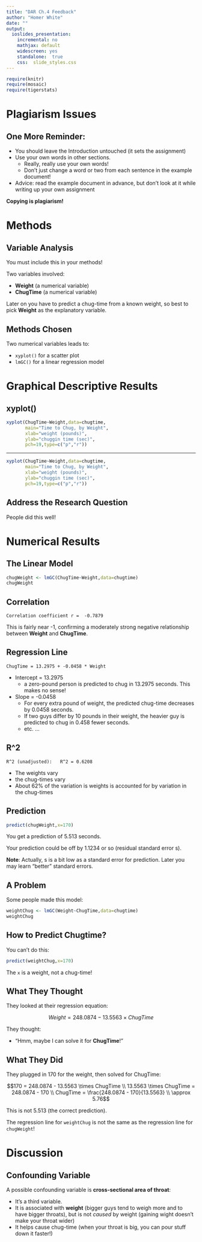 ---
title: "DAR Ch.4 Feedback"
author: "Homer White"
date: ""
output:
  ioslides_presentation:
    incremental: no
    mathjax: default
    widescreen: yes
    standalone:  true
    css:  slide_styles.css
---

```{r include=FALSE}
require(knitr)
require(mosaic)
require(tigerstats)
```

# Plagiarism Issues

## One More Reminder:

* You should leave the Introduction untouched (it sets the assignment)
* Use your own words in other sections.
    * Really, really use your own words!
    * Don't just change a word or two from each sentence in the example document!
* Advice:  read the example document in advance, but don't look at it while writing up your own assignment

**Copying is plagiarism!**

# Methods

## Variable Analysis

You must include this in your methods!

Two variables involved:

* **Weight** (a numerical variable)
* **ChugTime** (a numerical variable)

Later on you have to predict a chug-time from a known weight, so best to pick **Weight** as the explanatory variable.

## Methods Chosen

Two numerical variables leads to:

* `xyplot()` for a scatter plot
* `lmGC()` for a linear regression model

# Graphical Descriptive Results

## xyplot()

```{r eval=FALSE}
xyplot(ChugTime~Weight,data=chugtime,
       main="Time to Chug, by Weight",
       xlab="weight (pounds)",
       ylab="chuggin time (sec)",
       pch=19,type=c("p","r"))
```

---

```{r echo=FALSE}
xyplot(ChugTime~Weight,data=chugtime,
       main="Time to Chug, by Weight",
       xlab="weight (pounds)",
       ylab="chuggin time (sec)",
       pch=19,type=c("p","r"))
```

## Address the Research Question

People did this well!


# Numerical Results

## The Linear Model

```{r eval=FALSE}
chugWeight <- lmGC(ChugTime~Weight,data=chugtime)
chugWeight
```


## Correlation

```
Correlation coefficient r =  -0.7879 
```

This is fairly near -1, confirming a moderately strong negative relationship between **Weight** and **ChugTime**.

## Regression Line

```
ChugTime = 13.2975 + -0.0458 * Weight 
```

* Intercept = 13.2975
    * a zero-pound person is predicted to chug in 13.2975 seconds.  This makes no sense!
* Slope = -0.0458
    * For every extra pound of weight, the predicted chug-time decreases by 0.0458 seconds.
    * If two guys differ by 10 pounds in their weight, the heavier guy is predicted to chug in 0.458 fewer seconds.
    * etc. ...
    
## R^2

```
R^2 (unadjusted):  	R^2 = 0.6208
```

* The weights vary
* the chug-times vary
* About 62% of the variation is weights is accounted for by variation in the chug-times

## Prediction

```{r eval=FALSE}
predict(chugWeight,x=170)
```

You get a prediction of 5.513 seconds.

Your prediction could be off by 1.1234 or so (residual standard error s).

**Note**:  Actually, s is a bit low as a standard error for prediction.  Later you may learn "better" standard errors.

## A Problem

Some people made this model:

```{r}
weightChug <- lmGC(Weight~ChugTime,data=chugtime)
weightChug
```

## How to Predict Chugtime?

You can't do this:

```{r}
predict(weightChug,x=170)
```

The `x` is a weight, not a chug-time!



## What They Thought

They looked at their regression equation:

$$Weight = 248.0874 - 13.5563 \times ChugTime$$

They thought:

* "Hmm, maybe I can solve it for **ChugTime**!"

## What They Did

They plugged in 170 for the weight, then solved for ChugTime:

$$170 = 248.0874 - 13.5563 \times ChugTime \\
13.5563 \times ChugTime = 248.0874 - 170 \\
ChugTime = \frac{248.0874 - 170}{13.5563} \\
\approx 5.76$$

This is not 5.513 (the correct prediction).

The regression line for `weightChug` is not the same as the regression line for `chugWeight`!

# Discussion

## Confounding Variable

A possible confounding variable is **cross-sectional area of throat**:

* It's a third variable.
* It is associated with **weight** (bigger guys tend to weigh more and to have bigger throats), but is not *caused* by weight (gaining wight doesn't make your throat wider)
* It helps cause chug-time (when your throat is big, you can pour stuff down it faster!)





   
   

